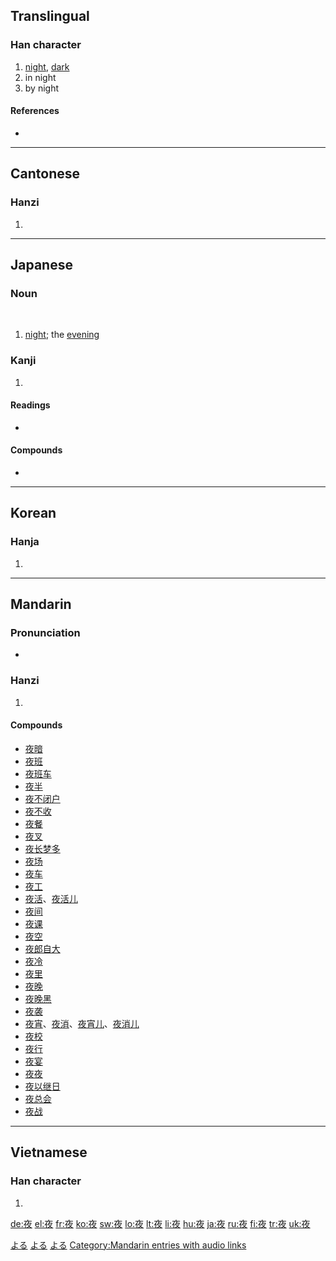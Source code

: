 {{also|亱}}
==Translingual==

===Han character===
{{Han char|rn=36|rad=夕|as=05|sn=8|four=0024<sub>7</sub>|canj=卜人弓大 (YONK)}}

# [[night]], [[dark]]
# in night
# by night

====References====
* {{Han ref|kx=0246.180|dkj=05763|dj=0490.070|hdz=10285.010|uh=591C|ud=22812|bh=A95D|bd=43357}}

----

==Cantonese==

===Hanzi===
{{yue-hanzi|jyut=|y=ye6}}

# {{defn|Cantonese}}

----

==Japanese==

===Noun===
{{ja-noun|k|hira=よる|rom=yoru}} </br>
{{ja-noun|k|hira=よ|rom=yo}}
<!--override the noun's index-->

# [[night]]; the [[evening]]

===Kanji===
{{ja-kanji|grade=2|rs=夕05}}

# {{defn|Japanese}}

====Readings====
* {{ja-readings|on=[[や]] (ya)|kun=[[よ]] (yo), [[よる]] (yoru)}}

====Compounds====
* {{term|夜食||[[night meal]], [[midnight snack]]|tr=[[やしょく]], [[yashoku]]|sc=Jpan|lang=ja}}

[[Category:1000 Japanese basic words|よる]]
[[Category:Japanese nouns|よる]]
[[Category:ja:Time|よる]]

----

==Korean==

===Hanja===
{{ko-hanja|hangeul=야|rv=ya|mr=ya}}

# {{defn|Korean}}

----

==Mandarin==

===Pronunciation===
* {{audio|zh-yè.ogg|audio}}

===Hanzi===
{{cmn-hanzi|pin=[[yè]] ([[ye4]])|wg=yeh<sup>4</sup>}}

# {{defn|Mandarin}}

====Compounds====
* [[夜暗]]
* [[夜班]]
* [[夜班车]]
* [[夜半]]
* [[夜不闭户]]
* [[夜不收]]
* [[夜餐]]
* [[夜叉]]
* [[夜长梦多]]
* [[夜场]]
* [[夜车]]
* [[夜工]]
* [[夜活]]、[[夜活儿]]
* [[夜间]]
* [[夜课]]
* [[夜空]]
* [[夜郎自大]]
* [[夜冷]]
* [[夜里]]
* [[夜晚]]
* [[夜晚黑]]
* [[夜袭]]
* [[夜宵]]、[[夜消]]、[[夜宵儿]]、[[夜消儿]]
* [[夜校]]
* [[夜行]]
* [[夜宴]]
* [[夜夜]]
* [[夜以继日]]
* [[夜总会]]
* [[夜战]]

[[Category:Mandarin entries with audio links]]

----

==Vietnamese==

===Han character===
{{vi-hantu|[[dạ]], [[dà]]}}

# {{defn|Vietnamese}}

[[de:夜]]
[[el:夜]]
[[fr:夜]]
[[ko:夜]]
[[sw:夜]]
[[lo:夜]]
[[lt:夜]]
[[li:夜]]
[[hu:夜]]
[[ja:夜]]
[[ru:夜]]
[[fi:夜]]
[[tr:夜]]
[[uk:夜]]